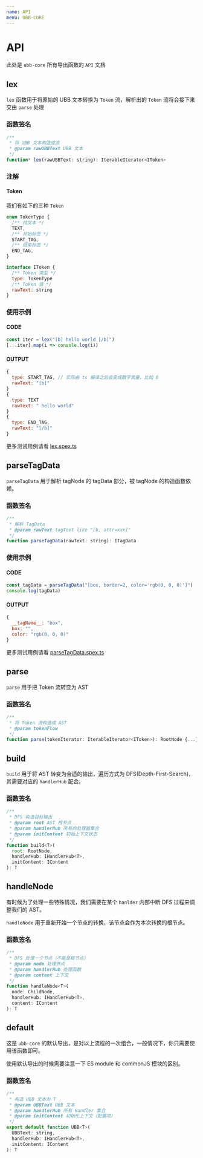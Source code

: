 ```yaml
---
name: API
menu: UBB-CORE
---
```



# API

此处是 `ubb-core` 所有导出函数的 `API` 文档

## lex

`lex` 函数用于将原始的 UBB 文本转换为 `Token` 流，解析出的 `Token` 流将会接下来交由 `parse` 处理


### 函数签名

```js
/**
 * 将 UBB 文本构造成流
 * @param rawUBBText UBB 文本
 */
function* lex(rawUBBText: string): IterableIterator<IToken>
```


### 注解

#### Token

我们有如下的三种 `Token`

```js
enum TokenType {
  /** 纯文本 */
  TEXT,
  /** 开始标签 */
  START_TAG,
  /** 结束标签 */
  END_TAG,
}

interface IToken {
  /** Token 类型 */
  type: TokenType
  /** Token 值 */
  rawText: string
}
```


### 使用示例

#### CODE
```js
const iter = lex("[b] hello world [/b]")
[...iter].map(i => console.log(i))
```

#### OUTPUT
```js
{
  type: START_TAG, // 实际由 ts 编译之后会变成数字常量，比如 0
  rawText: "[b]"
}
{
  type: TEXT
  rawText: " hello world"
}
{
  type: END_TAG,
  rawText: "[/b]"
}
```

更多测试用例请看 [lex.spex.ts](https://github.com/Deturium/YAUC/blob/master/packages/ubb-core/src/__tests__/lex.spec.ts)


## parseTagData


`parseTagData` 用于解析 tagNode 的 tagData 部分，被 tagNode 的构造函数依赖。

### 函数签名

```js
/**
 * 解析 TagData
 * @param rawText tagText like "[b, attr=xxx]"
 */
function parseTagData(rawText: string): ITagData
```

### 使用示例

#### CODE
```js
const tagData = parseTagData("[box, border=2, color='rgb(0, 0, 0)']")
console.log(tagData)
```

#### OUTPUT
```js
{
  __tagName__: "box",
  box: "",
  color: "rgb(0, 0, 0)"
}
```

更多测试用例请看 [parseTagData.spex.ts](https://github.com/Deturium/YAUC/blob/master/packages/ubb-core/src/__tests__/parseTagData.spce.ts)


## parse

`parse` 用于把 Token 流转变为 AST

### 函数签名

```js
/**
 * 将 Token 流构造成 AST
 * @param tokenFlow
 */
function parse(tokenIterator: IterableIterator<IToken>): RootNode {...}
```


## build

`build` 用于将 AST 转变为合适的输出，遍历方式为 DFS(Depth-First-Search)，其需要对应的 `handlerHub` 配合。

### 函数签名

```js
/**
 * DFS 构造目标输出
 * @param root AST 根节点
 * @param handlerHub 所有的处理器集合
 * @param initContent 初始上下文状态
 */
function build<T>(
  root: RootNode,
  handlerHub: IHandlerHub<T>,
  initContent: IContent
): T
```


## handleNode

有时候为了处理一些特殊情况，我们需要在某个 `hanlder` 内部中断 DFS 过程来调整我们的 AST。

`handleNode` 用于重新开始一个节点的转换，该节点会作为本次转换的根节点。

### 函数签名

```js
/**
 * DFS 处理一个节点（不能是根节点）
 * @param node 处理节点
 * @param handlerHub 处理函数
 * @param content 上下文
 */
function handleNode<T>(
  node: ChildNode,
  handlerHub: IHandlerHub<T>,
  content: IContent
): T
```


## default

这是 `ubb-core` 的默认导出，是对以上流程的一次组合，一般情况下，你只需要使用该函数即可。

使用默认导出的时候需要注意一下 ES module 和 commonJS 模块的区别。


### 函数签名

```js
/**
 * 构造 UBB 文本为 T
 * @param UBBText UBB 文本
 * @param handlerHub 所有 Handler 集合
 * @param initContent 初始化上下文（配置项）
 */
export default function UBB<T>(
  UBBText: string,
  handlerHub: IHandlerHub<T>,
  initContent: IContent
): T
```
